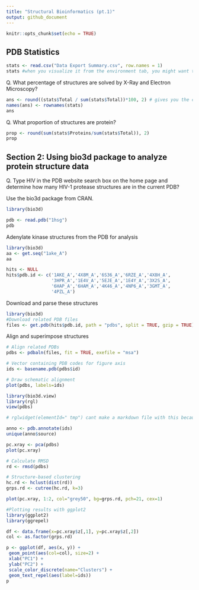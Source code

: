 ```yaml
---
title: "Structural Bioinformatics (pt.1)"
output: github_document
---
```


```r
knitr::opts_chunk$set(echo = TRUE)
```

## PDB Statistics

```r
stats <- read.csv("Data Export Summary.csv", row.names = 1)
stats #when you visualize it from the environment tab, you might want to rename the columns
```

Q. What percentage of structures are solved by X-Ray and Electron Microscopy?

```r
ans <- round((stats$Total / sum(stats$Total))*100, 2) # gives you the calculation for every row
names(ans) <- rownames(stats)
ans
```

Q. What proportion of structures are protein?

```r
prop <- round(sum(stats$Proteins/sum(stats$Total)), 2)
prop
```


## Section 2: Using bio3d package to analyze protein structure data

Q. Type HIV in the PDB website search box on the home page and determine how many HIV-1 protease structures are in the current PDB?

Use the bio3d package from CRAN. 

```r
library(bio3d)

pdb <- read.pdb("1hsg")
pdb
```

Adenylate kinase structures from the PDB for analysis

```r
library(bio3d)
aa <- get.seq("1ake_A")
aa
```


```r
hits <- NULL
hits$pdb.id <- c('1AKE_A','4X8M_A','6S36_A','6RZE_A','4X8H_A',
                 '3HPR_A','1E4V_A','5EJE_A','1E4Y_A','3X2S_A',
                 '6HAP_A','6HAM_A','4K46_A','4NP6_A','3GMT_A',
                 '4PZL_A')
```

Download and parse these structures

```r
library(bio3d)
#Download related PDB files
files <- get.pdb(hits$pdb.id, path = "pdbs", split = TRUE, gzip = TRUE)
```


Align and superimpose structures

```r
# Align related PDBs
pdbs <- pdbaln(files, fit = TRUE, exefile = "msa")
```

```r
# Vector containing PDB codes for figure axis
ids <- basename.pdb(pdbs$id)

# Draw schematic alignment
plot(pdbs, labels=ids)
```


```r
library(bio3d.view)
library(rgl)
view(pdbs) 

# rglwidget(elementId=" tmp") cant make a markdown file with this because it procudes an html output
```

```r
anno <- pdb.annotate(ids)
unique(anno$source)
```

```r
pc.xray <- pca(pdbs)
plot(pc.xray)
```
```r
# Calculate RMSD
rd <- rmsd(pdbs)

# Structure-based clustering
hc.rd <- hclust(dist(rd))
grps.rd <- cutree(hc.rd, k=3)

plot(pc.xray, 1:2, col="grey50", bg=grps.rd, pch=21, cex=1)
```

```r
#Plotting results with ggplot2
library(ggplot2)
library(ggrepel)

df <- data.frame(x=pc.xray$z[,1], y=pc.xray$z[,2])
col <- as.factor(grps.rd)

p <- ggplot(df, aes(x, y)) +
 geom_point(aes(col=col), size=2) +
 xlab("PC1") +
 ylab("PC2") +
 scale_color_discrete(name="Clusters") +
 geom_text_repel(aes(label=ids))
p

```

